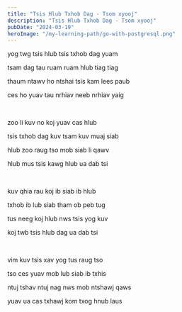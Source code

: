 ```yaml
---
title: "Tsis Hlub Txhob Dag - Tsom xyooj"
description: "Tsis Hlub Txhob Dag - Tsom xyooj"
pubDate: "2024-03-19"
heroImage: "/my-learning-path/go-with-postgresql.png"
---
```


yog twg tsis hlub tsis txhob dag yuam

tsam dag tau ruam ruam hlub tiag tiag

thaum ntawv ho ntshai tsis kam lees paub

ces ho yuav tau nrhiav neeb nrhiav yaig

<br />

zoo li kuv no koj yuav cas hlub

tsis txhob dag kuv tsam kuv muaj siab

hlub zoo raug tso mob siab li qawv

hlub mus tsis kawg hlub ua dab tsi

<br />

kuv qhia rau koj ib siab ib hlub

txhob ib lub siab tham ob peb tug

tus neeg koj hlub nws tsis yog kuv

koj twb tsis hlub dag ua dab tsi

<br />

vim kuv tsis xav yog tus raug tso

tso ces yuav mob lub siab ib txhis

ntuj tshav ntuj nag nws mob ntshawj qaws

yuav ua cas txhawj kom txog hnub laus
